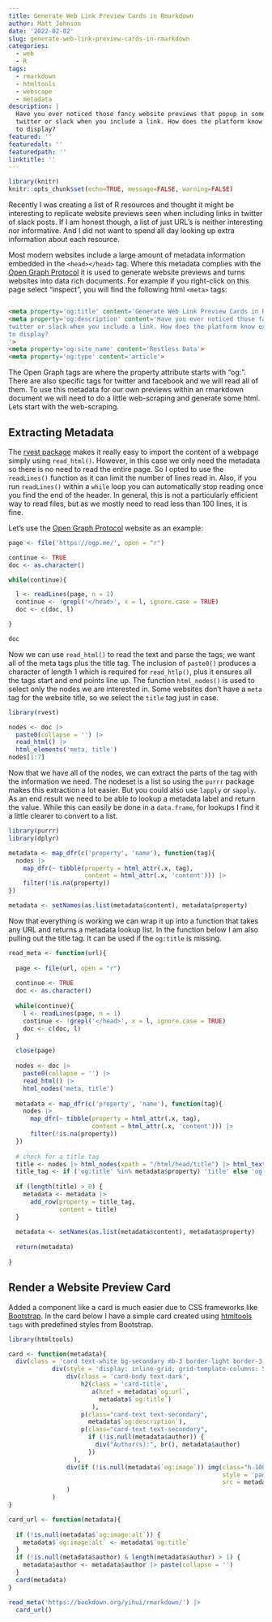 ```yaml
---
title: Generate Web Link Preview Cards in Rmarkdown
author: Matt Johnson
date: '2022-02-02'
slug: generate-web-link-preview-cards-in-rmarkdown
categories:
  - web
  - R
tags:
  - rmarkdown
  - htmltools
  - webscape
  - metadata
description: |
  Have you ever noticed those fancy website previews that popup in some platforms like 
  twitter or slack when you include a link. How does the platform know exactly what 
  to display?
featured: ''
featuredalt: ''
featuredpath: ''
linktitle: ''
---
```


```r
library(knitr)
knitr::opts_chunk$set(echo=TRUE, message=FALSE, warning=FALSE)
```

<link rel="stylesheet" href="card.css">




Recently I was creating a list of R resources and thought it might be interesting to replicate website previews seen when including links in twitter of slack posts. If I am honest though, a list of just URL's is neither interesting nor informative. And I did not want to spend all day looking up extra information about each resource.

Most modern websites include a large amount of metadata information embedded in the `<head></head>` tag. Where this metadata complies with the [Open Graph Protocol](https://ogp.me/) it is used to generate website previews and turns websites into data rich documents. For example if you right-click on this page select "inspect", you will find the following html `<meta>` tags:

```html

<meta property='og:title' content='Generate Web Link Preview Cards in Rmarkdown'>
<meta property='og:description' content='Have you ever noticed those fancy website previews that popup in some platforms like 
twitter or slack when you include a link. How does the platform know exactly what 
to display?
'>
<meta property='og:site_name' content='Restless Data'>
<meta property='og:type' content='article'>

```

The Open Graph tags are where the property attribute starts with "og:". There are also specific tags for twitter and facebook and we will read all of them. To use this metadata for our own previews within an rmarkdown document we will need to do a little web-scraping and generate some html. Lets start with the web-scraping.


## Extracting Metadata

The [rvest package](https://rvest.tidyverse.org/) makes it really easy to import the content of a webpage simply using `read_html()`. However, in this case we only need the metadata so there is no need to read the entire page. So I opted to use the `readLines()` function as it can limit the number of lines read in. Also, if you run `readLines()` within a `while` loop you can automatically stop reading once you find the end of the header. In general, this is not a particularly efficient way to read files, but as we mostly need to read less than 100 lines, it is fine.

Let's use the [Open Graph Protocol](https://ogp.me/) website as an example:

```r

page <- file('https://ogp.me/', open = "r")

continue <- TRUE
doc <- as.character()

while(continue){

  l <- readLines(page, n = 1)
  continue <- !grepl('</head>', x = l, ignore.case = TRUE)
  doc <- c(doc, l)

}

doc
```

Now we can use `read_html()` to read the text and parse the tags; we want all of the meta tags plus the title tag. The inclusion of `paste0()` produces a character of length 1 which is required for `read_htlp()`, plus it ensures all the tags start and end points line up. The function `html_nodes()` is used to select only the nodes we are interested in. Some websites don't have a `meta` tag for the website title, so we select the `title` tag just in case.

```r

library(rvest)

nodes <- doc |>
  paste0(collapse = '') |>
  read_html() |>
  html_elements('meta, title')
nodes[1:7]

```
Now that we have all of the nodes, we can extract the parts of the tag with the information we need. The nodeset is a list so using the `purrr` package makes this extraction a lot easier. But you could also use `lapply` or `sapply`. As an end result we need to be able to lookup a metadata label and return the value. While this can easily be done in a `data.frame`, for lookups I find it a little clearer to convert to a list.

```r

library(purrr)
library(dplyr)

metadata <- map_dfr(c('property', 'name'), function(tag){
  nodes |>
    map_dfr(~ tibble(property = html_attr(.x, tag),
                     content = html_attr(.x, 'content'))) |>
    filter(!is.na(property))
})

metadata <- setNames(as.list(metadata$content), metadata$property)
```

Now that everything is working we can wrap it up into a function that takes any URL and returns a metadata lookup list. In the function below I am also pulling out the title tag. It can be used if the `og:title` is missing.


```r

read_meta <- function(url){
  
  page <- file(url, open = "r")
  
  continue <- TRUE
  doc <- as.character()
  
  while(continue){
    l <- readLines(page, n = 1)
    continue <- !grepl('</head>', x = l, ignore.case = TRUE)
    doc <- c(doc, l)
  }

  close(page)
  
  nodes <- doc |>
    paste0(collapse = '') |>
    read_html() |>
    html_nodes('meta, title')
  
  metadata <- map_dfr(c('property', 'name'), function(tag){
    nodes |>
      map_dfr(~ tibble(property = html_attr(.x, tag),
                       content = html_attr(.x, 'content'))) |>
      filter(!is.na(property))
  })
  
  # check for a title tag
  title <- nodes |> html_nodes(xpath = "/html/head/title") |> html_text()
  title_tag <- if ('og:title' %in% metadata$property) 'title' else 'og:title'
  
  if (length(title) > 0) {
    metadata <- metadata |>
      add_row(property = title_tag,
              content = title)
  }
  
  metadata <- setNames(as.list(metadata$content), metadata$property)
  
  return(metadata)
  
}
```


## Render a Website Preview Card

Added a component like a card is much easier due to CSS frameworks like [Bootstrap](https://getbootstrap.com/docs/4.0/components/card/). In the card below I have a simple card created using [htmltools]() `tags` with predefined styles from Bootstrap.  

```r
library(htmltools)

card <- function(metadata){
  div(class = 'card text-white bg-secondary mb-3 border-light border-3',
            div(style = 'display: inline-grid; grid-template-columns: 55% 40%;padding-left:12px',
                div(class = 'card-body text-dark',
                    h2(class = 'card-title',
                       a(href = metadata$`og:url`,
                         metadata$`og:title`)
                       ),
                    p(class="card-text text-secondary",
                      metadata$`og:description`),
                    p(class="card-text text-secondary",
                      if (!is.null(metadata$author)) {
                        div("Author(s):", br(), metadata$author)
                      })
                  ),
                div(if (!is.null(metadata$`og:image`)) img(class="h-100", 
                                                           style = 'padding:20px;',
                                                           src = metadata$`og:image`, alt = metadata$`og:image:alt`) else '')
                )
            )
}
```


```r

card_url <- function(metadata){
  
  if (!is.null(metadata$`og:image:alt`)) {
    metadata$`og:image:alt` <- metadata$`og:title`
  }
  if (!is.null(metadata$author) & length(metadata$authur) > 1) {
    metadata$author <- metadata$author |> paste(collapse = '')
  }
  card(metadata)
}
```



```r

read_meta('https://bookdown.org/yihui/rmarkdown/') |>
  card_url()

```










